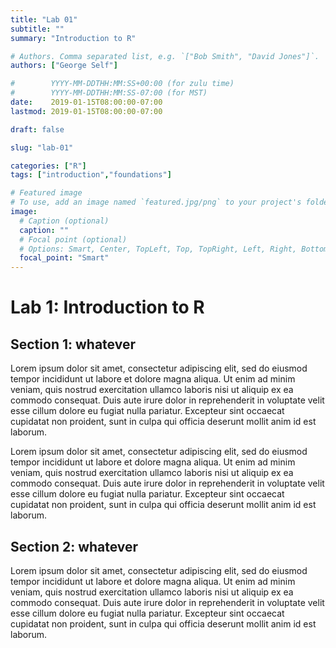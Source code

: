 ```yaml
---
title: "Lab 01"
subtitle: ""
summary: "Introduction to R"

# Authors. Comma separated list, e.g. `["Bob Smith", "David Jones"]`.
authors: ["George Self"]

#        YYYY-MM-DDTHH:MM:SS+00:00 (for zulu time)
#        YYYY-MM-DDTHH:MM:SS-07:00 (for MST)
date:    2019-01-15T08:00:00-07:00
lastmod: 2019-01-15T08:00:00-07:00

draft: false

slug: "lab-01"

categories: ["R"]
tags: ["introduction","foundations"]

# Featured image
# To use, add an image named `featured.jpg/png` to your project's folder. 
image:
  # Caption (optional)
  caption: ""
  # Focal point (optional)
  # Options: Smart, Center, TopLeft, Top, TopRight, Left, Right, BottomLeft, Bottom, BottomRight
  focal_point: "Smart"
---
```


# Lab 1: Introduction to R

## Section 1: whatever

Lorem ipsum dolor sit amet, consectetur adipiscing elit, sed do eiusmod tempor incididunt ut labore et dolore magna aliqua. Ut enim ad minim veniam, quis nostrud exercitation ullamco laboris nisi ut aliquip ex ea commodo consequat. Duis aute irure dolor in reprehenderit in voluptate velit esse cillum dolore eu fugiat nulla pariatur. Excepteur sint occaecat cupidatat non proident, sunt in culpa qui officia deserunt mollit anim id est laborum.

Lorem ipsum dolor sit amet, consectetur adipiscing elit, sed do eiusmod tempor incididunt ut labore et dolore magna aliqua. Ut enim ad minim veniam, quis nostrud exercitation ullamco laboris nisi ut aliquip ex ea commodo consequat. Duis aute irure dolor in reprehenderit in voluptate velit esse cillum dolore eu fugiat nulla pariatur. Excepteur sint occaecat cupidatat non proident, sunt in culpa qui officia deserunt mollit anim id est laborum.

## Section 2: whatever

Lorem ipsum dolor sit amet, consectetur adipiscing elit, sed do eiusmod tempor incididunt ut labore et dolore magna aliqua. Ut enim ad minim veniam, quis nostrud exercitation ullamco laboris nisi ut aliquip ex ea commodo consequat. Duis aute irure dolor in reprehenderit in voluptate velit esse cillum dolore eu fugiat nulla pariatur. Excepteur sint occaecat cupidatat non proident, sunt in culpa qui officia deserunt mollit anim id est laborum.
